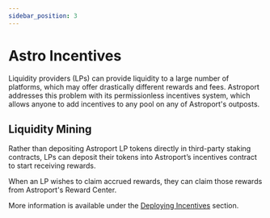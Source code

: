 ```yaml
---
sidebar_position: 3
---
```



# Astro Incentives

Liquidity providers (LPs) can provide liquidity to a large number of platforms, which may offer drastically different rewards and fees. Astroport addresses this problem with its permissionless incentives system, which allows anyone to add incentives to any pool on any of Astroport's outposts.

## Liquidity Mining​

Rather than depositing Astroport LP tokens directly in third-party staking contracts, LPs can deposit their tokens into Astroport’s incentives contract to start receiving rewards.

When an LP wishes to claim accrued rewards, they can claim those rewards from Astroport's Reward Center.

More information is available under the [Deploying Incentives](./workstation/incentives/incentives-intro) section.